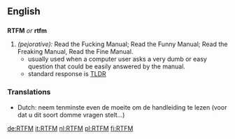 ==English==

==={{initialism}}===
'''RTFM''' ''or'' '''rtfm'''
# ''(pejorative):'' Read the Fucking Manual; Read the Funny Manual; Read the Freaking Manual, Read the Fine Manual.
#* usually used when a computer user asks a very dumb or easy question that could be easily answered by the manual.
#* standard response is [[TLDR]]

===Translations===

*Dutch: neem tenminste even de moeite om de handleiding te lezen (voor dat u dit soort domme vragen stelt...)

[[de:RTFM]]
[[it:RTFM]]
[[nl:RTFM]]
[[pl:RTFM]]
[[fi:RTFM]]